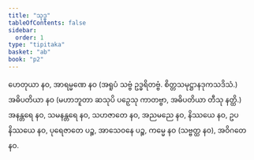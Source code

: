 ```yaml
---
title: "သုဒ္ဓ"
tableOfContents: false
sidebar:
  order: 1
type: "tipitaka"
basket: "ab"
book: "p2"
---
```



<DynamicBreadcrumb />

<Division number="242" book="p2" e="ch" v="38" p="146">

<Paragraph number="2919" book="p2">
ဟေတုယာ နဝ, အာရမ္မဏေ နဝ (အရူပံ သဗ္ဗံ ဥဒ္ဓရိတဗ္ဗံ. စိတ္တသမုဋ္ဌာနဒုကသဒိသံ.) အဓိပတိယာ နဝ (မဟာဘူတာ ဆသုပိ ပဉှေသု ကာတဗ္ဗာ, အဓိပတိယာ တီသု နတ္ထိ.) အနန္တရေ နဝ, သမနန္တရေ နဝ, သဟဇာတေ နဝ, အညမညေ နဝ, နိဿယေ နဝ, ဥပနိဿယေ နဝ, ပုရေဇာတေ ပဉ္စ, အာသေဝနေ ပဉ္စ, ကမ္မေ နဝ (သဗ္ဗတ္ထ နဝ), အဝိဂတေ နဝ.
</Paragraph>
</Division>
